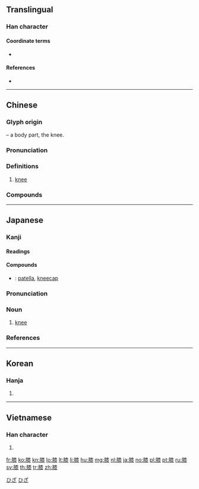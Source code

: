 {{character info/new}}
==Translingual==

===Han character===
{{Han char|rn=130|rad=肉|as=11|sn=15|four=74232|canj=BDOE|ids=⿰[[肉|⺼]][[桼]]}}

====Coordinate terms====
* {{l|mul|肘}}

====References====
* {{Han ref|kx=0993.040|dkj=29837|dj=1445.020|hdz=32106.110|uh=819D|ud=33181|bh=BDA5|bd=48549}}

----

==Chinese==
{{zh-forms}}

===Glyph origin===
{{Han etym}}
{{Han compound|肉|alt1=⺼|t1=meat, body|桼|ls=psc|c1=s|c2=p}} – a body part, the knee.

===Pronunciation===
{{zh-pron
|m=xī
|c=sat1
|h=pfs=chhit
|md=chék
|mn=sit/tw:chhek/qz:chhiak
|mn_note=Quanzhou and Taiwan: sit - literary; chhek/chhiak - vernacular
|w=4xiq
|mc=y
|oc=y
|cat=n
}}

===Definitions===
{{zh-hanzi}}

# {{lb|zh|anatomy}} [[knee]]
#: {{zh-x|膝蓋|knee}}

===Compounds===
{{zh-der|促膝長談|奴顏婢膝|促膝|低頭屈膝|兜膝|兩手過膝|屈膝|交臂屈膝|卑躬屈膝|對膝|婢膝奴顏|垂手過膝|促膝談心|容膝|加膝墜淵|低顏下膝|接膝|拊膝|拍膝嗟歎|承歡膝下|盤膝而坐|磕膝蓋|敝膝|盤膝|膝下猶虛|膝蓋骨|竹夾膝|膝癢搔背|鶴膝風|鶴膝|膝下|膝褲|膝袒|蔽膝|護膝|膝行|膝行肘步|裂裳裹膝|膝蓋|胳膝|膝席|膝反射}}

{{zh-cat|Anatomy}}

----

==Japanese==

===Kanji===
{{ja-kanji|grade=|rs=肉11}}

====Readings====
{{ja-readings|goon=[[しち]] (shichi)|kanon=[[しつ]] (shitsu)|kun=[[ひざ]] (hiza)}}

====Compounds====
{{der-top|Compounds}}
* {{ja-r|膝蓋|しつがい}}: [[patella]], [[kneecap]]
{{der-bottom}}

{{ja-kanjitab|ひざ|yomi=k}}

===Pronunciation===
{{ja-pron|yomi=k|ひざ|acc=0|acc_ref=DJR|a=Ja-hiza-knee.ogg}}

===Noun===
{{ja-noun|ひざ}}

# [[knee]]
#: {{ja-usex|'''膝'''を抱える|'''ひざ''' を かかえる|to hug one's '''knees'''}}

===References===
<references/>

[[Category:ja:Anatomy|ひざ]]
[[Category:Japanese basic words|ひざ]]

----

==Korean==

===Hanja===
{{ko-hanja|hangeul=슬}}

# {{defn|lang=ko|sort=肉11}}

----

==Vietnamese==

===Han character===
{{vi-hantu|tất|rs=肉11}}

# {{defn|lang=vi|sort=肉11}}

[[fr:膝]]
[[ko:膝]]
[[kn:膝]]
[[lo:膝]]
[[lt:膝]]
[[li:膝]]
[[hu:膝]]
[[mg:膝]]
[[nl:膝]]
[[ja:膝]]
[[no:膝]]
[[pl:膝]]
[[pt:膝]]
[[ru:膝]]
[[sv:膝]]
[[th:膝]]
[[tr:膝]]
[[zh:膝]]